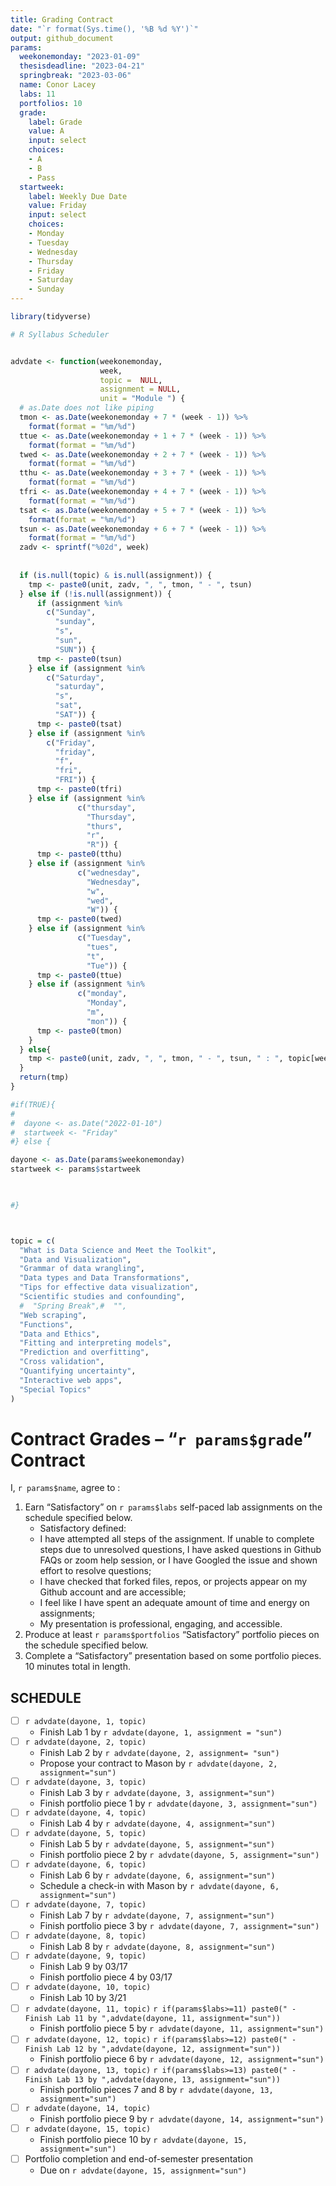 ```yaml
---
title: Grading Contract
date: "`r format(Sys.time(), '%B %d %Y')`"
output: github_document
params:
  weekonemonday: "2023-01-09"
  thesisdeadline: "2023-04-21"
  springbreak: "2023-03-06"
  name: Conor Lacey
  labs: 11
  portfolios: 10
  grade:
    label: Grade
    value: A
    input: select
    choices:
    - A
    - B
    - Pass
  startweek:
    label: Weekly Due Date
    value: Friday
    input: select
    choices:
    - Monday
    - Tuesday
    - Wednesday
    - Thursday
    - Friday
    - Saturday
    - Sunday
---
```


```r

library(tidyverse)

# R Syllabus Scheduler


advdate <- function(weekonemonday,
                    week,
                    topic =  NULL,
                    assignment = NULL,
                    unit = "Module ") {
  # as.Date does not like piping
  tmon <- as.Date(weekonemonday + 7 * (week - 1)) %>% 
    format(format = "%m/%d")
  ttue <- as.Date(weekonemonday + 1 + 7 * (week - 1)) %>%
    format(format = "%m/%d")
  twed <- as.Date(weekonemonday + 2 + 7 * (week - 1)) %>%
    format(format = "%m/%d")
  tthu <- as.Date(weekonemonday + 3 + 7 * (week - 1)) %>%
    format(format = "%m/%d")
  tfri <- as.Date(weekonemonday + 4 + 7 * (week - 1)) %>%
    format(format = "%m/%d")
  tsat <- as.Date(weekonemonday + 5 + 7 * (week - 1)) %>%
    format(format = "%m/%d")
  tsun <- as.Date(weekonemonday + 6 + 7 * (week - 1)) %>%
    format(format = "%m/%d")
  zadv <- sprintf("%02d", week)
  
  
  if (is.null(topic) & is.null(assignment)) {
    tmp <- paste0(unit, zadv, ", ", tmon, " - ", tsun)
  } else if (!is.null(assignment)) {
      if (assignment %in%
        c("Sunday",
          "sunday",
          "s",
          "sun",
          "SUN")) {
      tmp <- paste0(tsun)
    } else if (assignment %in%
        c("Saturday",
          "saturday",
          "s",
          "sat",
          "SAT")) {
      tmp <- paste0(tsat)
    } else if (assignment %in%
        c("Friday",
          "friday",
          "f",
          "fri",
          "FRI")) {
      tmp <- paste0(tfri)
    } else if (assignment %in%
               c("thursday",
                 "Thursday",
                 "thurs",
                 "r",
                 "R")) {
      tmp <- paste0(tthu)
    } else if (assignment %in%
               c("wednesday",
                 "Wednesday",
                 "w",
                 "wed",
                 "W")) {
      tmp <- paste0(twed)
    } else if (assignment %in%
               c("Tuesday",
                 "tues",
                 "t",
                 "Tue")) {
      tmp <- paste0(ttue)
    } else if (assignment %in%
               c("monday",
                 "Monday",
                 "m",
                 "mon")) {
      tmp <- paste0(tmon)
    }
  } else{
    tmp <- paste0(unit, zadv, ", ", tmon, " - ", tsun, " : ", topic[week])
  }
  return(tmp)
}

#if(TRUE){
#  
#  dayone <- as.Date("2022-01-10")
#  startweek <- "Friday"
#} else {

dayone <- as.Date(params$weekonemonday)
startweek <- params$startweek


  
#}



topic = c(
  "What is Data Science and Meet the Toolkit",
  "Data and Visualization",
  "Grammar of data wrangling",
  "Data types and Data Transformations",
  "Tips for effective data visualization",
  "Scientific studies and confounding",
  #  "Spring Break",#  "",
  "Web scraping",
  "Functions",
  "Data and Ethics",
  "Fitting and interpreting models",
  "Prediction and overfitting",
  "Cross validation",
  "Quantifying uncertainty",
  "Interactive web apps",
  "Special Topics"
)

```

<!-- This contract is adapted from Annie Somerville's contract https://github.com/anniehsom -->



# Contract Grades – “`r params$grade`” Contract

I, `r params$name`, agree to :

1) Earn “Satisfactory” on `r params$labs` self-paced lab assignments on the schedule specified below.
	-  Satisfactory defined:
  	-  I have attempted all steps of the assignment. If unable to complete steps due to unresolved questions, I have asked questions in Github FAQs or zoom help session, or I have Googled the issue and shown effort to resolve questions;
  	-  I have checked that forked files, repos, or projects appear on my Github account and are accessible;
  	-  I feel like I have spent an adequate amount of time and energy on assignments; 
  	-  My presentation is professional, engaging, and accessible.
2) Produce at least `r params$portfolios` “Satisfactory” portfolio pieces on the schedule specified below.
3) Complete a “Satisfactory” presentation based on some portfolio pieces. 10 minutes total in length.



## SCHEDULE

- [ ] `r advdate(dayone, 1, topic)`
  - Finish Lab 1 by `r advdate(dayone, 1, assignment = "sun")`
- [ ] `r advdate(dayone, 2, topic)`
  - Finish Lab 2 by `r advdate(dayone, 2, assignment= "sun")`
  - Propose your contract to Mason by `r advdate(dayone, 2, assignment="sun")`
- [ ]  `r advdate(dayone, 3, topic)`
  - Finish Lab 3  by `r advdate(dayone, 3, assignment="sun")`
  - Finish portfolio piece 1 by `r advdate(dayone, 3, assignment="sun")`
- [ ] `r advdate(dayone, 4, topic)`
  - Finish Lab 4  by `r advdate(dayone, 4, assignment="sun")`
- [ ] `r advdate(dayone, 5, topic)`
  - Finish Lab 5  by `r advdate(dayone, 5, assignment="sun")`
  - Finish portfolio piece 2 by `r advdate(dayone, 5, assignment="sun")`
- [ ] `r advdate(dayone, 6, topic)`
  - Finish Lab 6 by `r advdate(dayone, 6, assignment="sun")`
  - Schedule a check-in with Mason by `r advdate(dayone, 6, assignment="sun")`
- [ ] `r advdate(dayone, 7, topic)`
  - Finish Lab 7 by `r advdate(dayone, 7, assignment="sun")`
  - Finish portfolio piece 3 by `r advdate(dayone, 7, assignment="sun")`
- [ ] `r advdate(dayone, 8, topic)`
  - Finish Lab 8 by `r advdate(dayone, 8, assignment="sun")`
- [ ] `r advdate(dayone, 9, topic)`
  - Finish Lab 9 by 03/17
  - Finish portfolio piece 4 by 03/17
- [ ] `r advdate(dayone, 10, topic)`
  - Finish Lab 10 by 3/21
- [ ] `r advdate(dayone, 11, topic)`
  `r if(params$labs>=11) paste0(" - Finish Lab 11 by ",advdate(dayone, 11, assignment="sun"))`
  - Finish portfolio piece 5 by `r advdate(dayone, 11, assignment="sun")`
- [ ] `r advdate(dayone, 12, topic)`
  `r if(params$labs>=12) paste0(" - Finish Lab 12 by ",advdate(dayone, 12, assignment="sun"))`
  - Finish portfolio piece 6 by `r advdate(dayone, 12, assignment="sun")`
- [ ] `r advdate(dayone, 13, topic)`
  `r if(params$labs>=13) paste0(" - Finish Lab 13 by ",advdate(dayone, 13, assignment="sun"))`
  - Finish portfolio pieces 7 and 8 by `r advdate(dayone, 13, assignment="sun")`
- [ ] `r advdate(dayone, 14, topic)`
  - Finish portfolio piece 9 by `r advdate(dayone, 14, assignment="sun")`
- [ ] `r advdate(dayone, 15, topic)`
  - Finish portfolio piece 10 by `r advdate(dayone, 15, assignment="sun")`
- [ ] Portfolio completion and end-of-semester presentation
  - Due on `r advdate(dayone, 15, assignment="sun")`

